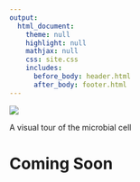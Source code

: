 ```yaml
---
output: 
  html_document:
    theme: null
    highlight: null
    mathjax: null
    css: site.css
    includes:
      before_body: header.html
      after_body: footer.html
---
```


![](HeaderImage.jpg)

A visual tour of the microbial cell

# Coming Soon


